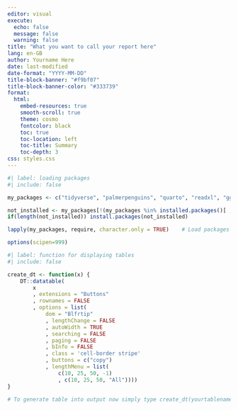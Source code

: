 ```yaml
---
editor: visual
execute:
  echo: false
  message: false
  warning: false
title: "What you want to call your report here"
lang: en-GB
author: Yourname Here
date: last-modified
date-format: "YYYY-MM-DD"
title-block-banner: "#f9bf07"
title-block-banner-color: "#333739"
format:
  html:
    embed-resources: true
    smooth-scroll: true
    theme: cosmo
    fontcolor: black
    toc: true
    toc-location: left
    toc-title: Summary
    toc-depth: 3
css: styles.css
---
```


```r
#| label: loading packages
#| include: false

my_packages <- c("tidyverse", "palmerpenguins", "quarto", "readxl", "ggplot2", "sf","forcats","scales", "janitor","ggnewscale","waterfalls","DT") # list of required packages

not_installed <- my_packages[!(my_packages %in% installed.packages()[ , "Package"])]    # Extract not installed packages
if(length(not_installed)) install.packages(not_installed)

lapply(my_packages, require, character.only = TRUE)    # Load packages

options(scipen=999)
```

```r
#| label: function for displaying tables
#| include: false

create_dt <- function(x) {
    DT::datatable(
        x
        , extensions = "Buttons"
        , rownames = FALSE
        , options = list(
            dom = "Blfrtip"
            , lengthChange = FALSE
            , autoWidth = TRUE
            , searching = FALSE
            , paging = FALSE
            , bInfo = FALSE
            , class = 'cell-border stripe'
            , buttons = c("copy")
            , lengthMenu = list(
                c(10, 25, 50, -1)
                , c(10, 25, 50, "All"))))
}

# To generate table into output now simply type create_dt(yourtablename)
```
